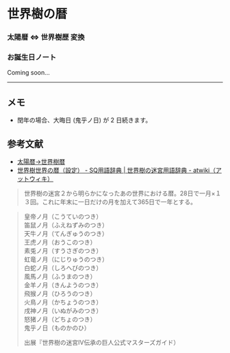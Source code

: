 
# 世界樹の暦

<TodaysEtrianDateDisplay />

### 太陽暦 ⇔ 世界樹歴 変換

<EtrianCalendar />

### お誕生日ノート

Coming soon...

---

## メモ

- 閏年の場合、大晦日 (鬼乎ノ日) が 2 日続きます。

## 参考文献

- [太陽暦→世界樹暦](https://gsv.xii.jp/tools/sqc/)
- [世界樹世界の暦（設定） - SQ用語辞典 \| 世界樹の迷宮用語辞典 - atwiki（アットウィキ）](https://w.atwiki.jp/yougosq/pages/1305.html)

> 世界樹の迷宮２から明らかになったあの世界における暦。28日で一月×１３回。これに年末に一日だけの月を加えて365日で一年とする。

> 皇帝ノ月（こうていのつき）<br />
> 笛鼠ノ月（ふえねずみのつき）<br />
> 天牛ノ月（てんぎゅうのつき）<br />
> 王虎ノ月（おうこのつき）<br />
> 素兎ノ月（すうさぎのつき）<br />
> 虹竜ノ月（にじりゅうのつき）<br />
> 白蛇ノ月（しろへびのつき）<br />
> 風馬ノ月（ふうまのつき）<br />
> 金羊ノ月（きんようのつき）<br />
> 飛猴ノ月（ひろうのつき）<br />
> 火鳥ノ月（かちょうのつき）<br />
> 戌神ノ月（いぬがみのつき）<br />
> 怒猪ノ月（どちょのつき）<br />
> 鬼乎ノ日（ものかのひ）
>
> 出展『世界樹の迷宮Ⅳ伝承の巨人公式マスターズガイド）

<Version version="0.1.0" onDate="2025-10-30" />
